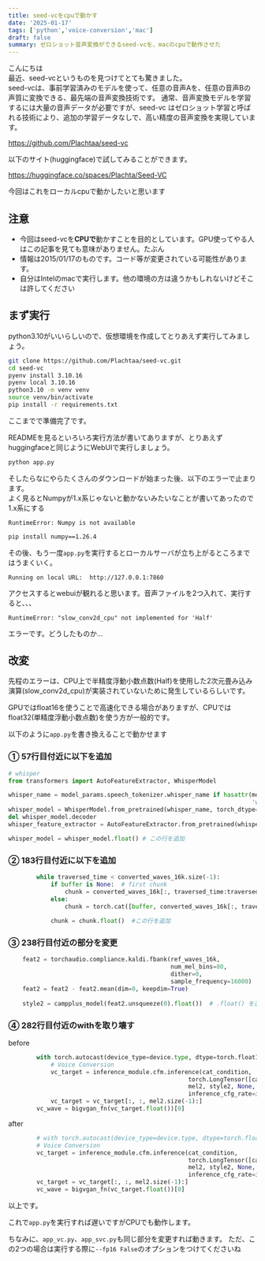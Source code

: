 ```yaml
---
title: seed-vcをcpuで動かす
date: '2025-01-17'
tags: ['python','voice-conversion','mac']
draft: false
summary: ゼロショット音声変換ができるseed-vcを、macのcpuで動作させた
---
```


こんにちは  
最近、seed-vcというものを見つけてとても驚きました。  
seed-vcは、事前学習済みのモデルを使って、任意の音声Aを、任意の音声Bの声質に変換できる、最先端の音声変換技術です。
通常、音声変換モデルを学習するには大量の音声データが必要ですが、seed-vc はゼロショット学習と呼ばれる技術により、追加の学習データなしで、高い精度の音声変換を実現しています。

https://github.com/Plachtaa/seed-vc

以下のサイト(huggingface)で試してみることができます。

https://huggingface.co/spaces/Plachta/Seed-VC

今回はこれをローカルcpuで動かしたいと思います


## 注意

- 今回はseed-vcを**CPUで**動かすことを目的としています。GPU使ってやる人はこの記事を見ても意味がありません。たぶん
- 情報は2015/01/17のものです。コード等が変更されている可能性があります。
- 自分はIntelのmacで実行します。他の環境の方は違うかもしれないけどそこは許してください

## まず実行

python3.10がいいらしいので、仮想環境を作成してとりあえず実行してみましょう。

```zsh
git clone https://github.com/Plachtaa/seed-vc.git
cd seed-vc
pyenv install 3.10.16
pyenv local 3.10.16  
python3.10 -m venv venv
source venv/bin/activate
pip install -r requirements.txt
```

ここまでで準備完了です。

READMEを見るといろいろ実行方法が書いてありますが、とりあえずhuggingfaceと同じようにWebUIで実行しましょう。

```zsh
python app.py
```

そしたらなにやらたくさんのダウンロードが始まった後、以下のエラーで止まります。  
よく見るとNumpyが1.x系じゃないと動かないみたいなことが書いてあったので1.x系にする

```error
RuntimeError: Numpy is not available
```

```zsh
pip install numpy==1.26.4
```

その後、もう一度`app.py`を実行するとローカルサーバが立ち上がるところまではうまくいく。

`Running on local URL:  http://127.0.0.1:7860`

アクセスするとwebuiが観れると思います。音声ファイルを2つ入れて、実行すると、、、

```
RuntimeError: "slow_conv2d_cpu" not implemented for 'Half'
```

エラーです。どうしたものか...


## 改変

先程のエラーは、CPU上で半精度浮動小数点数(Half)を使用した2次元畳み込み演算(slow_conv2d_cpu)が実装されていないために発生しているらしいです。

GPUではfloat16を使うことで高速化できる場合がありますが、CPUではfloat32(単精度浮動小数点数)を使う方が一般的です。

以下のように`app.py`を書き換えることで動かせます


### ① 57行目付近に以下を追加

```python
# whisper
from transformers import AutoFeatureExtractor, WhisperModel

whisper_name = model_params.speech_tokenizer.whisper_name if hasattr(model_params.speech_tokenizer,
                                                                     'whisper_name') else "openai/whisper-small"
whisper_model = WhisperModel.from_pretrained(whisper_name, torch_dtype=torch.float16).to(device)
del whisper_model.decoder
whisper_feature_extractor = AutoFeatureExtractor.from_pretrained(whisper_name)

whisper_model = whisper_model.float() # この行を追加
```


### ② 183行目付近に以下を追加

```python
        while traversed_time < converted_waves_16k.size(-1):
            if buffer is None:  # first chunk
                chunk = converted_waves_16k[:, traversed_time:traversed_time + 16000 * 30]
            else:
                chunk = torch.cat([buffer, converted_waves_16k[:, traversed_time:traversed_time + 16000 * (30 - overlapping_time)]], dim=-1)
            
            chunk = chunk.float()  #この行を追加
```


### ③ 238行目付近の部分を変更

```python
    feat2 = torchaudio.compliance.kaldi.fbank(ref_waves_16k,
                                              num_mel_bins=80,
                                              dither=0,
                                              sample_frequency=16000)
    feat2 = feat2 - feat2.mean(dim=0, keepdim=True)
    
    style2 = campplus_model(feat2.unsqueeze(0).float())  # .float() を追加する
```

### ④ 282行目付近のwithを取り壊す

before
```python
        with torch.autocast(device_type=device.type, dtype=torch.float16):
            # Voice Conversion
            vc_target = inference_module.cfm.inference(cat_condition,
                                                   torch.LongTensor([cat_condition.size(1)]).to(mel2.device),
                                                   mel2, style2, None, diffusion_steps,
                                                   inference_cfg_rate=inference_cfg_rate)
            vc_target = vc_target[:, :, mel2.size(-1):]
        vc_wave = bigvgan_fn(vc_target.float())[0]
```

after
```python
        # with torch.autocast(device_type=device.type, dtype=torch.float16):
        # Voice Conversion
        vc_target = inference_module.cfm.inference(cat_condition,
                                                   torch.LongTensor([cat_condition.size(1)]).to(mel2.device),
                                                   mel2, style2, None, diffusion_steps,
                                                   inference_cfg_rate=inference_cfg_rate)
        vc_target = vc_target[:, :, mel2.size(-1):]
        vc_wave = bigvgan_fn(vc_target.float())[0]
```

以上です。

これで`app.py`を実行すれば遅いですがCPUでも動作します。

ちなみに、`app_vc.py`、`app_svc.py`も同じ部分を変更すれば動きます。
ただ、この2つの場合は実行する際に`--fp16 False`のオプションをつけてくださいね
